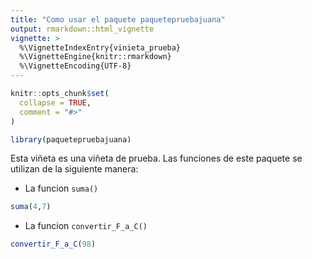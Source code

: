 ```yaml
---
title: "Como usar el paquete paquetepruebajuana"
output: rmarkdown::html_vignette
vignette: >
  %\VignetteIndexEntry{vinieta_prueba}
  %\VignetteEngine{knitr::rmarkdown}
  %\VignetteEncoding{UTF-8}
---
```


```r
knitr::opts_chunk$set(
  collapse = TRUE,
  comment = "#>"
)
```

```r
library(paquetepruebajuana)
```

Esta viñeta es una viñeta de prueba. Las funciones de este paquete se utilizan de la siguiente manera:

-   La funcion `suma()`

```r
suma(4,7)
```

-   La funcion `convertir_F_a_C()`

```r
convertir_F_a_C(98)
```
